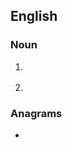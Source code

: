 ==English==

===Noun===
{{en-noun|~}}

# {{lb|en|countable|computing}} {{initialism of|[[command line]] [[language]]|lang=en}}
# {{lb|en|medicine}} {{initialism of|chronic lymphocytic leukemia|lang=en}}

===Anagrams===
* {{anagrams|en|a=cll|LCL|LLC}}